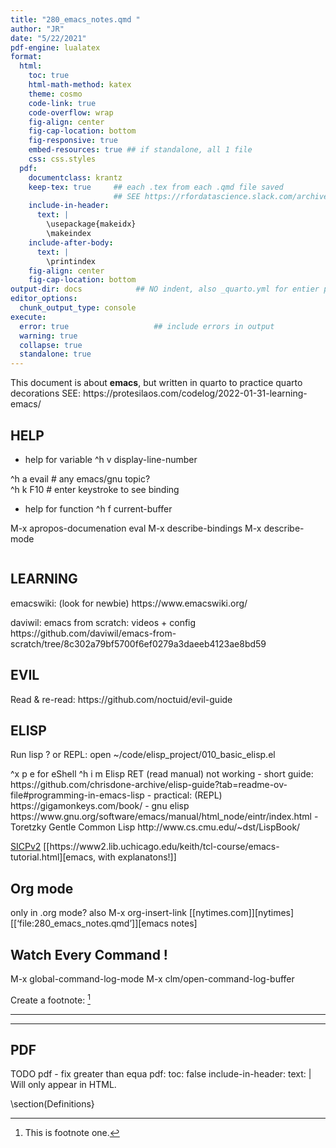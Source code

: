 ```yaml
---
title: "280_emacs_notes.qmd "
author: "JR"
date: "5/22/2021"
pdf-engine: lualatex
format:
  html:
    toc: true
    html-math-method: katex
    theme: cosmo
    code-link: true
    code-overflow: wrap
    fig-align: center
    fig-cap-location: bottom
    fig-responsive: true
    embed-resources: true ## if standalone, all 1 file 
    css: css.styles
  pdf:
    documentclass: krantz
    keep-tex: true     ## each .tex from each .qmd file saved
                       ## SEE https://rfordatascience.slack.com/archives/CV1AGK1LY/p1687365502978109 
    include-in-header:
      text: |
        \usepackage{makeidx}
        \makeindex
    include-after-body:
      text: |
        \printindex
    fig-align: center
    fig-cap-location: bottom
output-dir: docs            ## NO indent, also _quarto.yml for entier project
editor_options: 
  chunk_output_type: console
execute: 
  error: true                   ## include errors in output
  warning: true
  collapse: true
  standalone: true
---
```


This document is about **emacs**, but written in quarto to practice quarto decorations
SEE: https://protesilaos.com/codelog/2022-01-31-learning-emacs/

## HELP
- help for variable
^h v  display-line-number \

^h a  evail   # any emacs/gnu topic? \
^h k  F10     # enter keystroke to see binding \

- help for function
^h f current-buffer

M-x apropos-documenation eval
M-x describe-bindings
M-x describe-mode
```r
```

## LEARNING
emacswiki: (look for newbie) https://www.emacswiki.org/

daviwil:  emacs from scratch: videos + config
https://github.com/daviwil/emacs-from-scratch/tree/8c302a79bf5700f6ef0279a3daeeb4123ae8bd59


## EVIL
Read & re-read:  https://github.com/noctuid/evil-guide

## ELISP
Run lisp ?  or REPL:   open  ~/code/elisp_project/010_basic_elisp.el

^x p e  for eShell
^h i m Elisp RET (read manual) not working
- short guide: https://github.com/chrisdone-archive/elisp-guide?tab=readme-ov-file#programming-in-emacs-lisp
- practical: (REPL)  https://gigamonkeys.com/book/
- gnu elisp https://www.gnu.org/software/emacs/manual/html_node/eintr/index.html 
- Toretzky Gentle Common Lisp http://www.cs.cmu.edu/~dst/LispBook/

[SICPv2](https://mitp-content-server.mit.edu/books/content/sectbyfn/books_pres_0/6515/sicp.zip/full-text/book/book-Z-H-1.html)
[[https://www2.lib.uchicago.edu/keith/tcl-course/emacs-tutorial.html][emacs, with explanatons!]]




## Org mode
only in .org mode?
also M-x org-insert-link
[[nytimes.com]][nytimes]
	[['file:280_emacs_notes.qmd']][emacs notes]

## Watch Every Command ! 
M-x global-command-log-mode
M-x clm/open-command-log-buffer

Create a footnote: [^1]

[^1]: This is footnote one.

::: {.content-visible when-format="html"}
:::


***
::: {.content-visible when-format="html"}
:::
***

##  PDF

::: {.content-visible when-format="pdf"}
TODO pdf - fix greater than equa
  pdf: 
    toc: false
    include-in-header: 
      text: |
        \usepackage[top=.5in, bottom=.5in, left=.7in, right=.5in]{geometry}
        \usepackage{amsmath,amssymb,amstext,amsfonts}
        \usepackage{lipsum}
:::



::: {.content-visible when-format="pdf"}
Will only appear in HTML.
\renewcommand{\familydefault}{\sfdefault}
\section{R Definitions \& Examples   (TERSE)}
\section{Manuals}
\\section(Definitions}
:::


